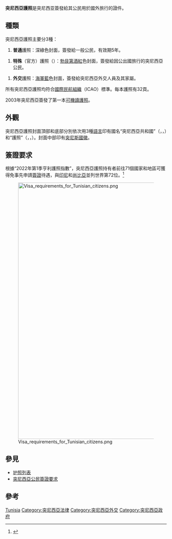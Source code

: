 {{NoteTA
|1=zh-cn:电子护照; zh-tw:晶片護照; zh-hk:生物特徵護照; zh-mo:電子護照; zh-sg:生物护照
|G1=Toponym
}}
{{Infobox Identity document
| document_name       = 突尼西亞護照
| image               = Passeport Tunisie 2014.jpg
| image_caption       = 現行突尼西亞護照封面
| date_first_issued   = 
| using_jurisdiction  = {{TUN}}
| valid_jurisdictions = 
| document_type       = [[护照|护照]]
| purpose             = 出入境證件及身份證明
| eligibility         = 突尼西亞公民
| expiration          = 
}}
'''突尼西亞護照'''是突尼西亚簽發給其公民用於國外旅行的證件。

==種類==
突尼西亞護照主要分3種：

#'''普通'''護照：深綠色封面，簽發給一般公民，有效期5年。

#'''特殊'''（官方）護照（{{lang-fr|''passeport spécial''}}）：[[勃艮第酒紅|勃艮第酒紅]]色封面，簽發給因公出國旅行的突尼西亞公民。

#'''外交'''護照：[[海軍藍|海軍藍]]色封面，簽發給突尼西亞外交人員及其家屬。

所有突尼西亞護照均符合[[國際民航組織|國際民航組織]]（ICAO）標準。每本護照有32頁。

2003年突尼西亞簽發了第一本[[可機讀護照|可機讀護照]]。

==外觀==
突尼西亞護照封面頂部和底部分別依次用3種[[語言|語言]]印有國名“突尼西亞共和國”（{{lang-ar|'''الجمهورية التونسية'''}}，{{lang-fr|'''RÉPUBLIQUE TUNISIENNE'''}}，{{lang-en|'''REPUBLIC OF TUNISIA'''}}）和“護照”（{{lang-ar|'''جواز سفر'''}}，{{lang-fr|'''PASSEPORT'''}}，{{lang-en|'''PASSPORT'''}}）。封面中部印有[[突尼斯國徽|突尼斯國徽]]。

==簽證要求==
{{main|突尼西亞公民簽證要求}}

根據“2022年第1季亨利護照指數”，突尼西亞護照持有者前往71個國家和地區可獲得免事先申請[[簽證|簽證]]待遇，與[[印尼|印尼]]和[[尚比亞|尚比亞]]並列世界第72位。<ref>{{cite web|title=The Henley Passport Index: Q1 2022 Global Ranking|url=https://www.henleyglobal.com/storage/app/media/HENLEY_PASSPORT_INDEX_FACTSHEET_2022_Q1_211221_1.pdf|publisher=Henley & Partners|accessdate=2022-03-11}}</ref>

[[File:Visa_requirements_for_Tunisian_citizens.png|800px]]

==參見==
*[[护照列表|护照列表]]
*[[突尼西亞公民簽證要求|突尼西亞公民簽證要求]]

==參考==
{{reflist}}

{{護照}}

{{passport-stub}}
{{Tunisia-stub}}

[[Category:各國護照|Tunisia]]
[[Category:突尼西亞法律|Category:突尼西亞法律]]
[[Category:突尼西亞外交|Category:突尼西亞外交]]
[[Category:突尼西亞政府|Category:突尼西亞政府]]
